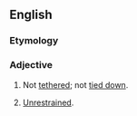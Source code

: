==English==

===Etymology===
{{prefix|en|un|tethered}}

===Adjective===
{{en-adj}}

# Not [[tethered]]; not [[tied down]].
# {{lb|en|figurative}} [[unrestrained|Unrestrained]].